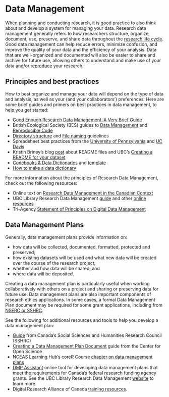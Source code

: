 # Data Management {-#datamgmt}

When planning and conducting research, it is good practice to also think about and develop a system for managing your data. Research data management generally refers to how researchers structure, organize, document, use, preserve, and share data throughout the [research life cycle](https://researchsupport.harvard.edu/research-lifecycle). Good data management can help reduce errors, minimize confusion, and improve the quality of your data and the efficiency of your analysis. Data that are well-organized and documented will also be easier to share and archive for future use, allowing others to understand and make use of your data and/or [reproduce](https://doi.org/10.1002/bes2.1801) your research. 

## Principles and best practices {-#principles}

How to best organize and manage your data will depend on the type of data and analysis, as well as your (and your collaborators’) preferences. Here are some brief guides and primers on best practices in data management, to help you get started:

- [Good Enough Research Data Management–A Very Brief Guide](https://osf.io/zjpqx)  
- British Ecological Society (BES) guides to [Data Management](https://www.britishecologicalsociety.org/wp-content/uploads/2019/06/BES-Guide-Data-Management-2019.pdf?utm_source=web&utm_medium=web&utm_campaign=better_science) and [Reproducible Code](https://www.britishecologicalsociety.org/wp-content/uploads/2019/06/BES-Guide-Reproducible-Code-2019.pdf?utm_source=web&utm_medium=web&utm_campaign=better_science)  
- [Directory structure](https://osf.io/5br6a) and [File naming](https://osf.io/pfweq) guidelines  
- Spreadsheet best practices from the [University of Pennsylvania](https://guides.library.upenn.edu/datamgmt/spreadsheet) and [UC Davis]([https://ucd-cepb.github.io/R-DAVIS/lesson_04_spreadsheets_condensed.html)  
- Kristin Briney’s blog [post](http://dataabinitio.com/?p=378) about README files and UBC’s [Creating a README for your dataset](https://osf.io/aqxw3)  
- [Codebooks & Data Dictionaries](https://guides.library.upenn.edu/c.php?g=564157&p=9554907) and [template](https://repository.upenn.edu/entities/publication/0430ccdd-cbd8-4404-9f54-11cb81d5b3b1)  
- [How to make a data dictionary](https://help.osf.io/article/217-how-to-make-a-data-dictionary)  

For more information about the principles of Research Data Management, check out the following resources:

- Online text on [Research Data Management in the Canadian Context](https://ecampusontario.pressbooks.pub/canadardm/)  
- UBC Library Research Data Management [guide](https://osf.io/yujkv) and other [online resources](https://researchdata.library.ubc.ca/learn/)  
- Tri-Agency [Statement of Principles on Digital Data Management](https://science.gc.ca/site/science/en/interagency-research-funding/policies-and-guidelines/research-data-management/tri-agency-statement-principles-digital-data-management)  

## Data Management Plans {-#dmp}

Generally, data management plans provide information on:

* how data will be collected, documented, formatted, protected and preserved; 
* how existing datasets will be used and what new data will be created over the course of the research project; 
* whether and how data will be shared; and 
* where data will be deposited.

Creating a data management plan is particularly useful when working collaboratively with others on a project and sharing or preserving data for future use. Data management plans are also important components of research ethics applications. In some cases, a formal Data Management Plan document may be required for some grant applications, including from [NSERC or SSHRC](https://science.gc.ca/site/science/en/interagency-research-funding/policies-and-guidelines/research-data-management/tri-agency-research-data-management-policy). 

See the following for additional resources and tools to help you develop a data management plan:

- [Guide](https://www.sshrc-crsh.gc.ca/funding-financement/apply-demande/guides/guide_preparing_data_management_plan-guide_preparation_plan_gestion_donnees-eng.aspx) from Canada’s Social Sciences and Humanities Research Council (SSHRC)  
- [Creating a Data Management Plan Document](https://help.osf.io/article/144-creating-a-data-management-plan-dmp-document) guide from the Center for Open Science  
- NCEAS Learning Hub’s coreR Course [chapter on data management plans](https://learning.nceas.ucsb.edu/2023-04-coreR/session_14.html)  
- [DMP Assistant](https://dmp-pgd.ca/) online tool for developing data management plans that meet the requirements for Canada’s federal research funding agency grants. See the UBC Library Research Data Management [website](https://researchdata.library.ubc.ca/plan/dmp-assistant/) to learn more.  
- Digital Research Alliance of Canada [training resources](https://alliancecan.ca/en/services/research-data-management/learning-and-training/training-resources). 
